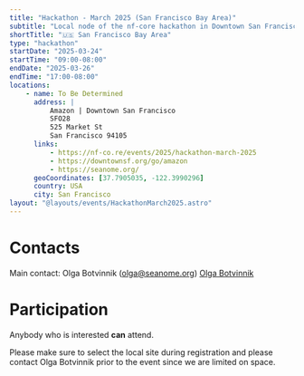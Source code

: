 ```yaml
---
title: "Hackathon - March 2025 (San Francisco Bay Area)"
subtitle: "Local node of the nf-core hackathon in Downtown San Francisco"
shortTitle: "🇺🇸 San Francisco Bay Area"
type: "hackathon"
startDate: "2025-03-24"
startTime: "09:00-08:00"
endDate: "2025-03-26"
endTime: "17:00-08:00"
locations:
    - name: To Be Determined
      address: |
          Amazon | Downtown San Francisco
          SFO28
          525 Market St
          San Francisco 94105
      links:
          - https://nf-co.re/events/2025/hackathon-march-2025
          - https://downtownsf.org/go/amazon
          - https://seanome.org/
      geoCoordinates: [37.7905035, -122.3990296]
      country: USA
      city: San Francisco
layout: "@layouts/events/HackathonMarch2025.astro"
---
```


# Contacts

Main contact: Olga Botvinnik ([olga@seanome.org](mailto:olga@seanome.org))
[<i class="fab fa-slack"></i> Olga Botvinnik](https://nfcore.slack.com/team/UU10KMQ1F)

# Participation

Anybody who is interested **can** attend.

Please make sure to select the local site during registration and please contact
Olga Botvinnik prior to the event since we are limited on space.
